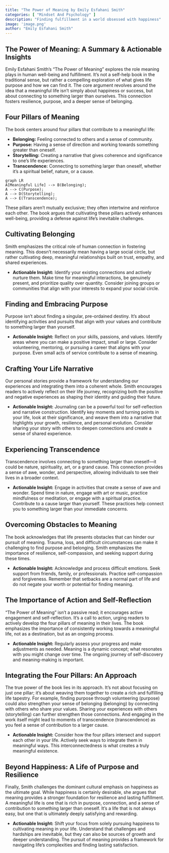 ```yaml
---
title: "The Power of Meaning by Emily Esfahani Smith"
categories: [ "Mindset And Psychology" ]
description: "Finding fulfillment in a world obsessed with happiness"
image: 'image.png'
author: "Emily Esfahani Smith"
---
```

## The Power of Meaning: A Summary & Actionable Insights

Emily Esfahani Smith's "The Power of Meaning" explores the role meaning plays in human well-being and fulfillment. It's not a self-help book in the traditional sense, but rather a compelling exploration of what gives life purpose and how we can find it. The core argument revolves around the idea that a meaningful life isn't simply about happiness or success, but about connecting to something larger than ourselves. This connection fosters resilience, purpose, and a deeper sense of belonging.


## Four Pillars of Meaning

The book centers around four pillars that contribute to a meaningful life:

* **Belonging:**  Feeling connected to others and a sense of community.
* **Purpose:**  Having a sense of direction and working towards something greater than oneself.
* **Storytelling:**  Creating a narrative that gives coherence and significance to one's life experiences.
* **Transcendence:**  Connecting to something larger than oneself, whether it's a spiritual belief, nature, or a cause.

```mermaid
graph LR
A[Meaningful Life] --> B(Belonging);
A --> C(Purpose);
A --> D(Storytelling);
A --> E(Transcendence);
```

These pillars aren't mutually exclusive; they often intertwine and reinforce each other. The book argues that cultivating these pillars actively enhances well-being, providing a defense against life's inevitable challenges.


## Cultivating Belonging

Smith emphasizes the critical role of human connection in fostering meaning. This doesn't necessarily mean having a large social circle, but rather cultivating deep, meaningful relationships built on trust, empathy, and shared experiences. 

* **Actionable Insight:** Identify your existing connections and actively nurture them.  Make time for meaningful interactions, be genuinely present, and prioritize quality over quantity.  Consider joining groups or communities that align with your interests to expand your social circle.


## Finding and Embracing Purpose

Purpose isn't about finding a singular, pre-ordained destiny. It's about identifying activities and pursuits that align with your values and contribute to something larger than yourself.

* **Actionable Insight:** Reflect on your skills, passions, and values. Identify areas where you can make a positive impact, small or large. Consider volunteering, mentoring, or pursuing a career that aligns with your purpose. Even small acts of service contribute to a sense of meaning.


## Crafting Your Life Narrative

Our personal stories provide a framework for understanding our experiences and integrating them into a coherent whole.  Smith encourages readers to actively reflect on their life journey, recognizing both the positive and negative experiences as shaping their identity and guiding their future.

* **Actionable Insight:**  Journaling can be a powerful tool for self-reflection and narrative construction.  Identify key moments and turning points in your life, look at their significance, and weave them into a narrative that highlights your growth, resilience, and personal evolution.  Consider sharing your story with others to deepen connections and create a sense of shared experience.


## Experiencing Transcendence

Transcendence involves connecting to something larger than oneself—it could be nature, spirituality, art, or a grand cause.  This connection provides a sense of awe, wonder, and perspective, allowing individuals to see their lives in a broader context.

* **Actionable Insight:** Engage in activities that create a sense of awe and wonder. Spend time in nature, engage with art or music, practice mindfulness or meditation, or engage with a spiritual practice. Contribute to a cause larger than yourself. These practices help connect you to something larger than your immediate concerns.



## Overcoming Obstacles to Meaning

The book acknowledges that life presents obstacles that can hinder our pursuit of meaning.  Trauma, loss, and difficult circumstances can make it challenging to find purpose and belonging.  Smith emphasizes the importance of resilience, self-compassion, and seeking support during these times.


* **Actionable Insight:** Acknowledge and process difficult emotions. Seek support from friends, family, or professionals. Practice self-compassion and forgiveness. Remember that setbacks are a normal part of life and do not negate your worth or potential for finding meaning.


## The Importance of Action and Self-Reflection

"The Power of Meaning" isn't a passive read; it encourages active engagement and self-reflection.  It's a call to action, urging readers to actively develop the four pillars of meaning in their lives. The book emphasizes the importance of consistently working towards a meaningful life, not as a destination, but as an ongoing process.


* **Actionable Insight:** Regularly assess your progress and make adjustments as needed. Meaning is a dynamic concept; what resonates with you might change over time.  The ongoing journey of self-discovery and meaning-making is important.


## Integrating the Four Pillars: An Approach

The true power of the book lies in its approach. It's not about focusing on just one pillar; it’s about weaving them together to create a rich and fulfilling life tapestry. For example, finding purpose through volunteering (purpose) could also strengthen your sense of belonging (belonging) by connecting with others who share your values. Sharing your experiences with others (storytelling) can further strengthen those connections. And engaging in the work itself might lead to moments of transcendence (transcendence) as you feel a sense of contribution to a larger cause.


* **Actionable Insight:**  Consider how the four pillars intersect and support each other in your life.  Actively seek ways to integrate them in meaningful ways. This interconnectedness is what creates a truly meaningful existence.


##  Beyond Happiness: A Life of Purpose and Resilience

Finally,  Smith challenges the dominant cultural emphasis on happiness as the ultimate goal.  While happiness is certainly desirable, she argues that meaning provides a stronger foundation for resilience and lasting fulfillment.  A meaningful life is one that is rich in purpose, connection, and a sense of contribution to something larger than oneself.  It's a life that is not always easy, but one that is ultimately deeply satisfying and rewarding.


* **Actionable Insight:** Shift your focus from solely pursuing happiness to cultivating meaning in your life. Understand that challenges and hardships are inevitable, but they can also be sources of growth and deeper understanding. The pursuit of meaning provides a framework for navigating life’s complexities and finding lasting satisfaction.

